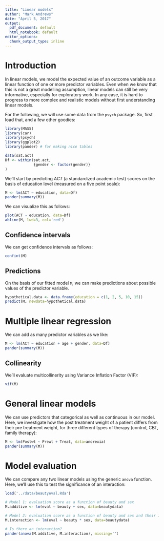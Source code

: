 ```yaml
---
title: "Linear models"
author: "Mark Andrews"
date: "April 5, 2017"
output:
  pdf_document: default
  html_notebook: default
editor_options:
  chunk_output_type: inline
---
```


# Introduction

In linear models, we model the expected value of an outcome variable as a linear function of one or more predictor variables. Even when we know that this is not a great modelling assumption, linear models can still be very informative, especially for exploratory work. In any case, it is hard to progress to more complex and realistic models without first understanding linear models.

For the following, we will use some data from the ```psych``` package. So, first load that, and a few other goodies:
```r
library(MASS)
library(car)
library(psych)
library(ggplot2)
library(pander) # for making nice tables

data(sat.act)
Df <- within(sat.act, 
             {gender <- factor(gender)}
)
```

We'll start by predicting *ACT* (a standardized academic test) scores on the basis of education level (measured on a five point scale):

```r
M <- lm(ACT ~ education, data=Df)
pander(summary(M))
```

We can visualize this as follows:
```r
plot(ACT ~ education, data=Df)
abline(M, lwd=3, col='red')
```

## Confidence intervals
We can get confidence intervals as follows:
```r
confint(M)
```


## Predictions
On the basis of our fitted model ```M```, we can make predictions about possible values of the predictor variable. 
```r
hypothetical.data <- data.frame(education = c(1, 2, 5, 10, 15))
predict(M, newdata=hypothetical.data)
```
\pagebreak


# Multiple linear regression
We can add as many predictor variables as we like:
```r
M <- lm(ACT ~ education + age + gender, data=Df)
pander(summary(M))
```

## Collinearity
We'll evaluate multicollinerity using Variance Inflation Factor (VIF):
```r
vif(M)
```

# General linear models
We can use predictors that categorical as well as continuous in our model. Here, we investigate how the post treatment weight of a patient differs from their pre treatment weight, for three different types of therapy (control, CBT, family therapy):

```r
M <- lm(Postwt ~ Prewt + Treat, data=anorexia)
pander(summary(M))
```

# Model evaluation

We can compare any two linear models using the generic ```anova``` function. Here, we'll use this to test the significance of an interaction:

```r
load('../data/beautyeval.Rda')

# Model 1: evaluation score as a function of beauty and sex 
M.additive <- lm(eval ~ beauty + sex, data=beautydata)

# Model 2: evaluation score as a function of beauty and sex and their interaction
M.interaction <- lm(eval ~ beauty * sex, data=beautydata)

# Is there an interaction?
pander(anova(M.additive, M.interaction), missing='')
```


